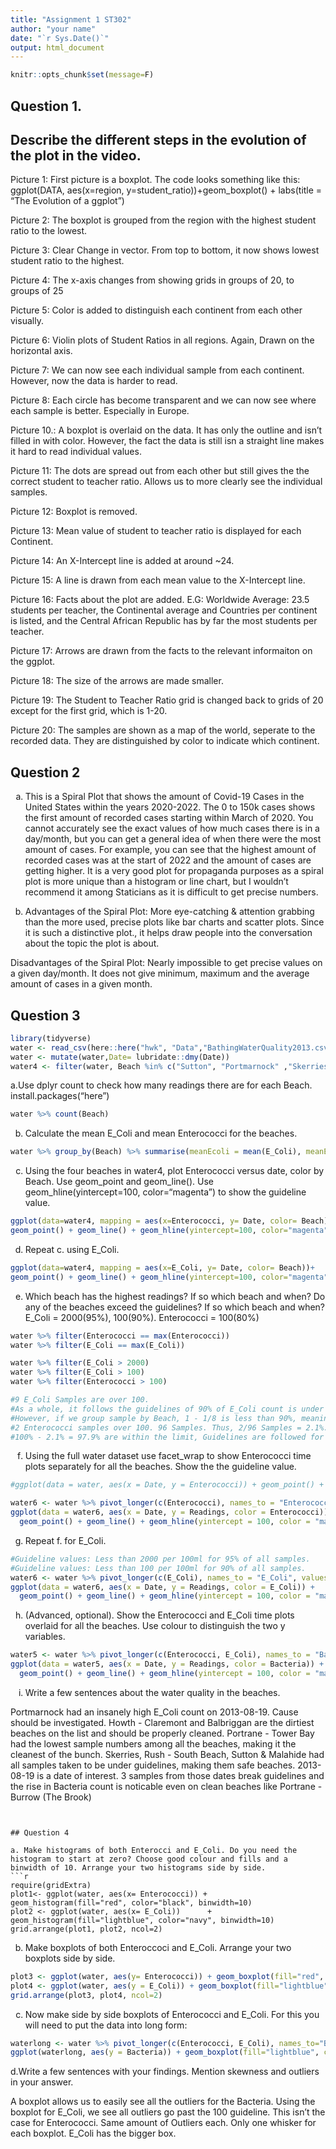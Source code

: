 ---
title: "Assignment 1 ST302"
author: "your name"
date: "`r Sys.Date()`"
output: html_document
---

```{r setup, include=FALSE}
knitr::opts_chunk$set(message=F)


```





## Question 1. 
## Describe the different steps in the evolution of the plot in the video.


Picture 1:
First picture is a boxplot. The code looks something like this:
ggplot(DATA, aes(x=region, y=student_ratio))+geom_boxplot() + labs(title = "The Evolution of a ggplot")

Picture 2:
The boxplot is grouped from the region with the highest student ratio to the lowest.

Picture 3:
Clear Change in vector. From top to bottom, it now shows  lowest student ratio to the highest.

Picture 4:
The x-axis changes from showing grids in groups of 20, to groups of 25

Picture 5:
Color is added to distinguish each continent from each other visually.

Picture 6:
Violin plots of Student Ratios in all regions. Again, Drawn on the horizontal axis.

Picture 7:
We can now see each individual sample from each continent. However, now the data is harder to read.

Picture 8:
Each circle has become transparent and we can now see where each sample is better. Especially in Europe.

Picture 10.:
A boxplot is overlaid on the data. It has only the outline and isn't filled in with color. However, the fact the data is still isn a straight line makes it hard to read individual values.

Picture 11:
The dots are spread out from each other but still gives the the correct student to teacher ratio. Allows us to more clearly see the individual samples.

Picture 12:
Boxplot is removed.

Picture 13:
Mean value of student to teacher ratio is displayed for each Continent.

Picture 14:
An X-Intercept line is added at around ~24.

Picture 15:
A line is drawn from each mean value to the X-Intercept line.

Picture 16:
Facts about the plot are added. E.G: Worldwide Average: 23.5 students per teacher, the Continental average and Countries per continent is listed, and the Central African Republic has by far the most students per teacher.

Picture 17:
Arrows are drawn from the facts to the relevant informaiton on the ggplot.

Picture 18:
The size of the arrows are made smaller.

Picture 19:
The Student to Teacher Ratio grid is changed back to grids of 20 except for the first grid, which is 1-20.

Picture 20:
The samples are shown as a map of the world, seperate to the recorded data. They are distinguished by color to indicate which continent.


## Question 2



a.
This is a Spiral Plot that shows the amount of Covid-19 Cases in the United States within the years 2020-2022.
The 0 to 150k cases shows the first amount of recorded cases starting within March of 2020.
You cannot accurately see the exact values of how much cases there is in a day/month, but you can get a general idea of when there were the most amount of cases.
For example, you can see that the highest amount of recorded cases was at the start of 2022 and the amount of cases are getting higher.
It is a very good plot for propaganda purposes as a spiral plot is more unique than a histogram or line chart, but I wouldn't recommend it among Staticians as it is difficult to get precise numbers.

    
b. 
Advantages of the Spiral Plot:
More eye-catching & attention grabbing than the more used, precise plots like bar charts and scatter plots.
Since it is such a distinctive plot., it helps draw people into the conversation about the topic the plot is about.


Disadvantages of the Spiral Plot:
Nearly impossible to get precise values on a given day/month.
It does not give minimum, maximum and the average amount of cases in a given month.

## Question 3

```{r, echo=TRUE}
library(tidyverse)
water <- read_csv(here::here("hwk", "Data","BathingWaterQuality2013.csv"))
water <- mutate(water,Date= lubridate::dmy(Date))
water4 <- filter(water, Beach %in% c("Sutton", "Portmarnock" ,"Skerries" ,"Howth - Claremont"))


```


a.Use dplyr count to check how many readings there are for each Beach.
install.packages("here")
```{r}
water %>% count(Beach)
```

b. Calculate the mean E_Coli and mean Enterococci for the beaches.
```{r}
water %>% group_by(Beach) %>% summarise(meanEcoli = mean(E_Coli), meanEnter = mean(Enterococci))
```

c. Using the four beaches in water4, plot Enterococci versus date, color by Beach. Use geom_point and geom_line(). Use geom_hline(yintercept=100, color="magenta") to show the guideline value.
```{r}
ggplot(data=water4, mapping = aes(x=Enterococci, y= Date, color= Beach))+
geom_point() + geom_line() + geom_hline(yintercept=100, color="magenta")

```

d. Repeat c. using E_Coli.
```{r}
ggplot(data=water4, mapping = aes(x=E_Coli, y= Date, color= Beach))+
geom_point() + geom_line() + geom_hline(yintercept=100, color="magenta")

```

e. Which beach has the highest readings?  If so which beach and when?
   Do any of the beaches exceed the guidelines? If so which beach and when? E_Coli = 2000(95%), 100(90%). Enterococci = 100(80%)
```{r}
water %>% filter(Enterococci == max(Enterococci))
water %>% filter(E_Coli == max(E_Coli))

water %>% filter(E_Coli > 2000)
water %>% filter(E_Coli > 100)
water %>% filter(Enterococci > 100)

#9 E_Coli Samples are over 100.
#As a whole, it follows the guidelines of 90% of E_Coli count is under 100. Being 90.625%
#However, if we group sample by Beach, 1 - 1/8 is less than 90%, meaning all 6 listed beaches would be breaking guidelines.
#2 Enterococci samples over 100. 96 Samples. Thus, 2/96 Samples = 2.1%.
#100% - 2.1% = 97.9% are within the limit, Guidelines are followed for Enterococci, even if we group by beach.
```


f. Using the full water dataset use facet_wrap to show Enterococci time plots separately for all the beaches. Show the the guideline value.
```{r}
#ggplot(data = water, aes(x = Date, y = Enterococci)) + geom_point() + facet_wrap(vars(~Beach))

water6 <- water %>% pivot_longer(c(Enterococci), names_to = "Enterococci", values_to = "Readings")
ggplot(data = water6, aes(x = Date, y = Readings, color = Enterococci)) + 
  geom_point() + geom_line() + geom_hline(yintercept = 100, color = "magenta")+facet_wrap(~Beach)
```

g. Repeat f. for E_Coli. 
```{r}
#Guideline values: Less than 2000 per 100ml for 95% of all samples.
#Guideline values: Less than 100 per 100ml for 90% of all samples.
water6 <- water %>% pivot_longer(c(E_Coli), names_to = "E_Coli", values_to = "Readings")
ggplot(data = water6, aes(x = Date, y = Readings, color = E_Coli)) + 
  geom_point() + geom_line() + geom_hline(yintercept = 100, color = "magenta")+geom_hline(yintercept = 2000, color = "magenta")+facet_wrap(~Beach)
```

h. (Advanced, optional). Show the Enterococci and E_Coli time plots overlaid for all the beaches. Use colour to distinguish the two y variables.
```{r}
water5 <- water %>% pivot_longer(c(Enterococci, E_Coli), names_to = "Bacteria", values_to = "Readings")
ggplot(data = water5, aes(x = Date, y = Readings, color = Bacteria)) + 
  geom_point() + geom_line() + geom_hline(yintercept = 100, color = "magenta")+facet_wrap(~Beach)
```

i. Write a few sentences about the water quality in the beaches.

Portmarnock had an insanely high E_Coli count on 2013-08-19. Cause should be investigated.
Howth - Claremont and Balbriggan are the dirtiest beaches on the list and should be properly cleaned.
Portrane - Tower Bay had the lowest sample numbers among all the beaches, making it the cleanest of the bunch.
Skerries, Rush - South Beach, Sutton & Malahide had all samples taken to be under guidelines, making them safe beaches.
2013-08-19 is a date of interest. 3 samples from those dates break guidelines and the rise in Bacteria count is noticable even on clean beaches like Portrane - Burrow (The Brook)

```


## Question 4

a. Make histograms of both Enterocci and E_Coli. Do you need the histogram to start at zero? Choose good colour and fills and a binwidth of 10. Arrange your two histograms side by side.
```{r,  out.width="50%", fig.show='hold'}
require(gridExtra)
plot1<- ggplot(water, aes(x= Enterococci)) + geom_histogram(fill="red", color="black", binwidth=10)
plot2 <- ggplot(water, aes(x= E_Coli))      + geom_histogram(fill="lightblue", color="navy", binwidth=10)
grid.arrange(plot1, plot2, ncol=2)

```


b. Make boxplots of both Enteroccoci and E_Coli. Arrange your two boxplots side by side.
```{r,  out.width="50%", fig.show='hold'}
plot3 <- ggplot(water, aes(y= Enterococci)) + geom_boxplot(fill="red", color="black")
plot4 <- ggplot(water, aes(y = E_Coli)) + geom_boxplot(fill="lightblue", color="navy")
grid.arrange(plot3, plot4, ncol=2)

```


c. Now make side by side boxplots of Enterococci and E_Coli. For this you will need to put the data into long form:
```{r}

waterlong <- water %>% pivot_longer(c(Enterococci, E_Coli), names_to="Bacteria", values_to="Reading")
ggplot(waterlong, aes(y = Bacteria)) + geom_boxplot(fill="lightblue", color="navy") + facet_wrap(vars(Date))

```

d.Write a few sentences with your findings. Mention skewness and outliers in your answer.

A boxplot allows us to easily see all the outliers for the Bacteria. Using the boxplot for E_Coli, we see all outliers go past the 100 guideline. This isn't the case for Enterococci. Same amount of Outliers each.
Only one whisker for each boxplot.
E_Coli has the bigger box.


